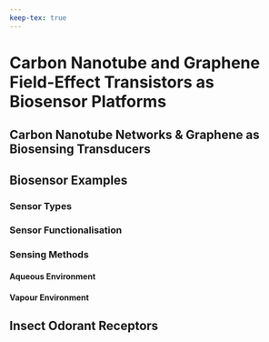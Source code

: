 ```yaml
---
keep-tex: true
---
```


# Carbon Nanotube and Graphene Field-Effect Transistors as Biosensor Platforms

## Carbon Nanotube Networks & Graphene as Biosensing Transducers

## Biosensor Examples

### Sensor Types

### Sensor Functionalisation

### Sensing Methods

#### Aqueous Environment {#sec-biosensor-aqueous .unnumbered}

#### Vapour Environment {#sec-biosensor-vapour .unnumbered}

## Insect Odorant Receptors



